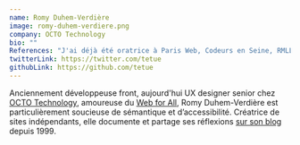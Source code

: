```yaml
---
name: Romy Duhem-Verdière
image: romy-duhem-verdiere.png
company: OCTO Technology
bio: ""
References: "J'ai déjà été oratrice à Paris Web, Codeurs en Seine, RMLL… Voir : http://romy.tetue.net/publications/"
twitterLink: https://twitter.com/tetue
githubLink: https://github.com/tetue
---
```


Anciennement développeuse front, aujourd'hui UX designer senior chez
[OCTO Technology](https://www.octo.com/), amoureuse du
[Web for All](https://www.w3.org/Consortium/mission#principles), Romy
Duhem-Verdière est particulièrement soucieuse de sémantique et d’accessibilité.
Créatrice de sites indépendants, elle documente et partage ses réflexions
[sur son blog](http://romy.tetue.net/) depuis 1999.